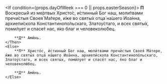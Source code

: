 <If condition={props.dayOfWeek === 0 || props.easterSeason}>
    <Then>
        **П** Воскресы́й из ме́ртвых Христо́с, и́стинный Бог наш, моли́твами пречи́стыя Своея́ Ма́тере, и́же во святы́х отца́ на́шего Иоа́нна, архиепи́скопа Константинопо́льскаго, Златоу́стаго, и всех святы́х, поми́лует и спасе́т нас, я́ко благ и человеколю́бец.

        **Д** Ами́нь.
    </Then>
    <Else>
        **П** Христо́с, и́стинный Бог наш, моли́твами пречи́стыя Своея́ Ма́тере, и́же во святы́х отца́ на́шего Иоа́нна, архиепи́скопа Константинопо́льскаго, Златоу́стаго, и всех святы́х, поми́лует и спасе́т нас, я́ко благ и человеколю́бец.

        **Д** Ами́нь.
    </Else>
</If>